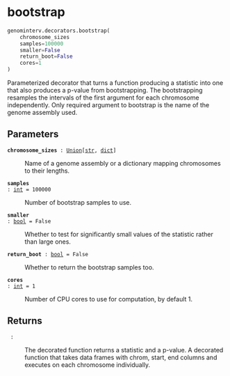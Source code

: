 # bootstrap { #genominterv.decorators.bootstrap }

```python
genominterv.decorators.bootstrap(
    chromosome_sizes
    samples=100000
    smaller=False
    return_boot=False
    cores=1
)
```

Parameterized decorator that turns a function producing a statistic into one that also
produces a p-value from bootstrapping. The bootstrapping resamples the
intervals of the first argument for each chromosome independently. Only
required argument to bootstrap is the name of the genome assembly used.

## Parameters {.doc-section .doc-section-parameters}

<code>[**chromosome_sizes**]{.parameter-name} [:]{.parameter-annotation-sep} [[Union](`typing.Union`)\[[str](`str`), [dict](`dict`)\]]{.parameter-annotation}</code>

:   Name of a genome assembly or a dictionary mapping chromosomes to their lengths.

<code>[**samples**]{.parameter-name} [:]{.parameter-annotation-sep} [[int](`int`)]{.parameter-annotation} [ = ]{.parameter-default-sep} [100000]{.parameter-default}</code>

:   Number of bootstrap samples to use.

<code>[**smaller**]{.parameter-name} [:]{.parameter-annotation-sep} [[bool](`bool`)]{.parameter-annotation} [ = ]{.parameter-default-sep} [False]{.parameter-default}</code>

:   Whether to test for significantly small values of the statistic rather than large ones.

<code>[**return_boot**]{.parameter-name} [:]{.parameter-annotation-sep} [[bool](`bool`)]{.parameter-annotation} [ = ]{.parameter-default-sep} [False]{.parameter-default}</code>

:   Whether to return the bootstrap samples too.

<code>[**cores**]{.parameter-name} [:]{.parameter-annotation-sep} [[int](`int`)]{.parameter-annotation} [ = ]{.parameter-default-sep} [1]{.parameter-default}</code>

:   Number of CPU cores to use for computation, by default 1.

## Returns {.doc-section .doc-section-returns}

<code>[]{.parameter-name} [:]{.parameter-annotation-sep} []{.parameter-annotation}</code>

:   The decorated function returns a statistic and a p-value. A decorated function that takes data  frames with chrom, start, end columns and executes on each chromosome individually.